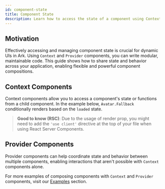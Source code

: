 ```yaml
---
id: component-state
title: Component State
description: Learn how to access the state of a component using Context and Provider components.
---
```


## Motivation

Effectively accessing and managing component state is crucial for dynamic UIs in Ark.
Using `Context` and `Provider` components, you can write modular, maintainable code.
This guide shows how to share state and behavior across your application,
enabling flexible and powerful component compositions.

## Context Components

Context components allow you to access a component's state or functions from a child component.
In the example below, `Avatar.Fallback` conditionally renders based on the `loaded` state.

<Example id="context" component="avatar" />

> **Good to know (RSC)**: Due to the usage of render prop, you might need to add the `'use client'` directive
> at the top of your file when using React Server Components.

## Provider Components

Provider components can help coordinate state and behavior between multiple components,
enabling interactions that aren't possible with `Context` components alone.

<Example id="provider" component="avatar" />

For more examples of composing components with `Context` and `Provider` components,
visit our [Examples](/react/examples/popover-selection) section.
